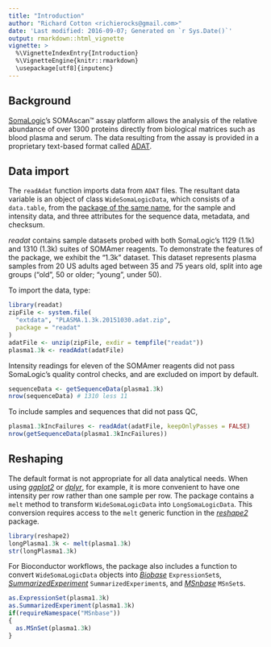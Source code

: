 ```yaml
---
title: "Introduction"
author: "Richard Cotton <richierocks@gmail.com>"
date: 'Last modified: 2016-09-07; Generated on `r Sys.Date()`'
output: rmarkdown::html_vignette
vignette: >
  %\VignetteIndexEntry{Introduction}
  %\VignetteEngine{knitr::rmarkdown}
  \usepackage[utf8]{inputenc}
---
```



## Background

[SomaLogic](http://www.somalogic.com/Homepage.aspx)'s SOMAscan&trade; assay
platform allows the analysis of the relative abundance of over 1300 proteins
directly from biological matrices such as blood plasma and serum.  The data
resulting from the assay is provided in a proprietary text-based format called 
[ADAT](https://bitbucket.org/graumannlabtools/adat-spec). 

## Data import

The `readAdat` function imports data from `ADAT` files. The resultant data
variable is an object of class `WideSomaLogicData`, which consists of a
`data.table`, from the
[package of the same name](https://github.com/Rdatatable/data.table), for the
sample and intensity data, and three attributes for the sequence data, metadata,
and checksum.

*readat* contains sample datasets probed with both SomaLogic's 1129 (1.1k) and
1310 (1.3k) suites of SOMAmer reagents.  To demonstrate the features of the
package, we exhibit the "1.3k" dataset.  This dataset represents plasma samples
from 20 US adults aged between 35 and 75 years old, split into age groups
("old", 50 or older; "young", under 50).

To import the data, type:

```r
library(readat)
zipFile <- system.file(
  "extdata", "PLASMA.1.3k.20151030.adat.zip", 
  package = "readat"
)
adatFile <- unzip(zipFile, exdir = tempfile("readat"))
plasma1.3k <- readAdat(adatFile)
```

Intensity readings for eleven of the SOMAmer reagents did not pass SomaLogic's
quality control checks, and are excluded on import by default.

```r
sequenceData <- getSequenceData(plasma1.3k)
nrow(sequenceData) # 1310 less 11
```

To include samples and sequences that did not pass QC, 

```r
plasma1.3kIncFailures <- readAdat(adatFile, keepOnlyPasses = FALSE)
nrow(getSequenceData(plasma1.3kIncFailures))
```

## Reshaping

The default format is not appropriate for all data analytical needs.  When
using [*ggplot2*](https://github.com/hadley/ggplot2)  or 
[*dplyr*](https://github.com/hadley/dplyr), for example, it is more convenient
to have one intensity per row rather than one sample per row.  The package
contains a `melt` method to transform `WideSomaLogicData` into
`LongSomaLogicData`.  This conversion requires access to the `melt` generic
function in the [*reshape2*](https://github.com/hadley/reshape) package.

```r
library(reshape2)
longPlasma1.3k <- melt(plasma1.3k)
str(longPlasma1.3k)
```

For Bioconductor workflows, the package also includes a function to convert 
`WideSomaLogicData` objects into 
[*Biobase*](https://www.bioconductor.org/packages/release/bioc/html/Biobase.html) 
`ExpressionSet`s,
[*SummarizedExperiment*](https://www.bioconductor.org/packages/release/bioc/html/SummarizedExperiment.html)
`SummarizedExperiment`s, and
[*MSnbase*](https://www.bioconductor.org/packages/release/bioc/html/MSnbase.html) 
`MSnSet`s.

```r
as.ExpressionSet(plasma1.3k)
as.SummarizedExperiment(plasma1.3k)
if(requireNamespace("MSnbase"))
{
  as.MSnSet(plasma1.3k)
}
```

